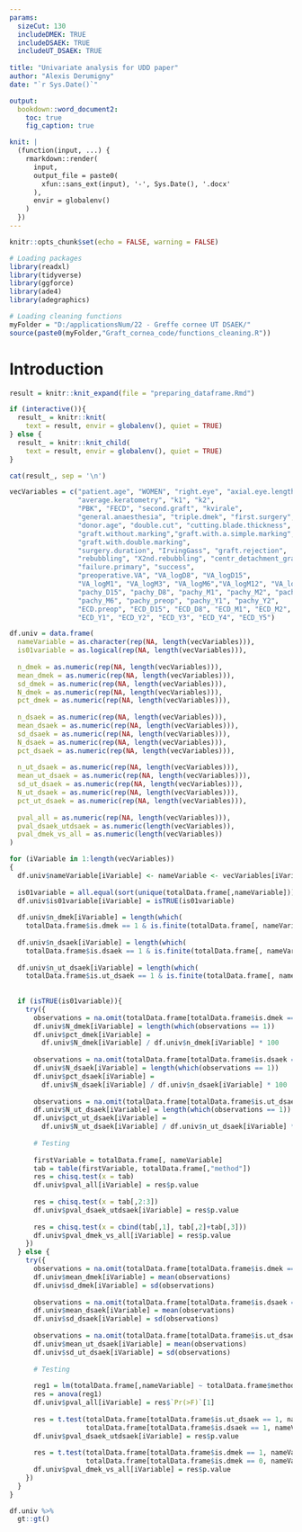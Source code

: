 ```yaml
---
params:
  sizeCut: 130
  includeDMEK: TRUE
  includeDSAEK: TRUE
  includeUT_DSAEK: TRUE
  
title: "Univariate analysis for UDD paper"
author: "Alexis Derumigny"
date: "`r Sys.Date()`"

output: 
  bookdown::word_document2:
    toc: true
    fig_caption: true

knit: |
  (function(input, ...) {
    rmarkdown::render(
      input,
      output_file = paste0(
        xfun::sans_ext(input), '-', Sys.Date(), '.docx'
      ),
      envir = globalenv()
    )
  })
---
```


<!-- The knit command modifies the output file to add automatically the date. -->
<!-- see https://bookdown.org/yihui/rmarkdown-cookbook/custom-knit.html -->


```r
knitr::opts_chunk$set(echo = FALSE, warning = FALSE)

# Loading packages
library(readxl)
library(tidyverse)
library(ggforce)
library(ade4)
library(adegraphics)

# Loading cleaning functions
myFolder = "D:/applicationsNum/22 - Greffe cornee UT DSAEK/"
source(paste0(myFolder,"Graft_cornea_code/functions_cleaning.R"))
```


# Introduction

```r
result = knitr::knit_expand(file = "preparing_dataframe.Rmd")

if (interactive()){
  result_ = knitr::knit(
    text = result, envir = globalenv(), quiet = TRUE)
} else {
  result_ = knitr::knit_child(
    text = result, envir = globalenv(), quiet = TRUE)
}

cat(result_, sep = '\n')
```


```r
vecVariables = c("patient.age", "WOMEN", "right.eye", "axial.eye.length",
                 "average.keratometry", "k1", "k2",
                 "PBK", "FECD", "second.graft", "kvirale",
                 "general.anaesthesia", "triple.dmek", "first.surgery",
                 "donor.age", "double.cut", "cutting.blade.thickness",
                 "graft.without.marking","graft.with.a.simple.marking",
                 "graft.with.double.marking", 
                 "surgery.duration", "IrvingGass", "graft.rejection",
                 "rebubbling", "X2nd.rebubbling", "centr_detachment_graft",
                 "failure.primary", "success",
                 "preoperative.VA", "VA_logD8", "VA_logD15", 
                 "VA_logM1", "VA_logM3", "VA_logM6","VA_logM12", "VA_logM24",
                 "pachy_D15", "pachy_D8", "pachy_M1", "pachy_M2", "pachy_M3", 
                 "pachy_M6", "pachy_preop", "pachy_Y1", "pachy_Y2",
                 "ECD.preop", "ECD_D15", "ECD_D8", "ECD_M1", "ECD_M2", "ECD_M3", "ECD_M6", 
                 "ECD_Y1", "ECD_Y2", "ECD_Y3", "ECD_Y4", "ECD_Y5")

df.univ = data.frame(
  nameVariable = as.character(rep(NA, length(vecVariables))),
  is01variable = as.logical(rep(NA, length(vecVariables))),
  
  n_dmek = as.numeric(rep(NA, length(vecVariables))),
  mean_dmek = as.numeric(rep(NA, length(vecVariables))),
  sd_dmek = as.numeric(rep(NA, length(vecVariables))),
  N_dmek = as.numeric(rep(NA, length(vecVariables))),
  pct_dmek = as.numeric(rep(NA, length(vecVariables))),
  
  n_dsaek = as.numeric(rep(NA, length(vecVariables))),
  mean_dsaek = as.numeric(rep(NA, length(vecVariables))),
  sd_dsaek = as.numeric(rep(NA, length(vecVariables))),
  N_dsaek = as.numeric(rep(NA, length(vecVariables))),
  pct_dsaek = as.numeric(rep(NA, length(vecVariables))),
  
  n_ut_dsaek = as.numeric(rep(NA, length(vecVariables))),
  mean_ut_dsaek = as.numeric(rep(NA, length(vecVariables))),
  sd_ut_dsaek = as.numeric(rep(NA, length(vecVariables))),
  N_ut_dsaek = as.numeric(rep(NA, length(vecVariables))),
  pct_ut_dsaek = as.numeric(rep(NA, length(vecVariables))),
  
  pval_all = as.numeric(rep(NA, length(vecVariables))),
  pval_dsaek_utdsaek = as.numeric(length(vecVariables)),
  pval_dmek_vs_all = as.numeric(length(vecVariables))
)

for (iVariable in 1:length(vecVariables))
{
  df.univ$nameVariable[iVariable] <- nameVariable <- vecVariables[iVariable]
  
  is01variable = all.equal(sort(unique(totalData.frame[,nameVariable])) , c(0,1) )
  df.univ$is01variable[iVariable] = isTRUE(is01variable)
  
  df.univ$n_dmek[iVariable] = length(which(
    totalData.frame$is.dmek == 1 & is.finite(totalData.frame[, nameVariable])))
  
  df.univ$n_dsaek[iVariable] = length(which(
    totalData.frame$is.dsaek == 1 & is.finite(totalData.frame[, nameVariable])))
  
  df.univ$n_ut_dsaek[iVariable] = length(which(
    totalData.frame$is.ut_dsaek == 1 & is.finite(totalData.frame[, nameVariable])))
  
  
  if (isTRUE(is01variable)){
    try({
      observations = na.omit(totalData.frame[totalData.frame$is.dmek == 1, nameVariable])
      df.univ$N_dmek[iVariable] = length(which(observations == 1))
      df.univ$pct_dmek[iVariable] = 
        df.univ$N_dmek[iVariable] / df.univ$n_dmek[iVariable] * 100
      
      observations = na.omit(totalData.frame[totalData.frame$is.dsaek == 1, nameVariable])
      df.univ$N_dsaek[iVariable] = length(which(observations == 1))
      df.univ$pct_dsaek[iVariable] = 
        df.univ$N_dsaek[iVariable] / df.univ$n_dsaek[iVariable] * 100
      
      observations = na.omit(totalData.frame[totalData.frame$is.ut_dsaek == 1, nameVariable])
      df.univ$N_ut_dsaek[iVariable] = length(which(observations == 1))
      df.univ$pct_ut_dsaek[iVariable] = 
        df.univ$N_ut_dsaek[iVariable] / df.univ$n_ut_dsaek[iVariable] * 100
      
      # Testing
      
      firstVariable = totalData.frame[, nameVariable]
      tab = table(firstVariable, totalData.frame[,"method"])
      res = chisq.test(x = tab)
      df.univ$pval_all[iVariable] = res$p.value
      
      res = chisq.test(x = tab[,2:3])
      df.univ$pval_dsaek_utdsaek[iVariable] = res$p.value
      
      res = chisq.test(x = cbind(tab[,1], tab[,2]+tab[,3]))
      df.univ$pval_dmek_vs_all[iVariable] = res$p.value
    })
  } else {
    try({
      observations = na.omit(totalData.frame[totalData.frame$is.dmek == 1, nameVariable])
      df.univ$mean_dmek[iVariable] = mean(observations)
      df.univ$sd_dmek[iVariable] = sd(observations)
      
      observations = na.omit(totalData.frame[totalData.frame$is.dsaek == 1, nameVariable])
      df.univ$mean_dsaek[iVariable] = mean(observations)
      df.univ$sd_dsaek[iVariable] = sd(observations)
      
      observations = na.omit(totalData.frame[totalData.frame$is.ut_dsaek == 1, nameVariable])
      df.univ$mean_ut_dsaek[iVariable] = mean(observations)
      df.univ$sd_ut_dsaek[iVariable] = sd(observations)
      
      # Testing
      
      reg1 = lm(totalData.frame[,nameVariable] ~ totalData.frame$method)
      res = anova(reg1)
      df.univ$pval_all[iVariable] = res$`Pr(>F)`[1]
      
      res = t.test(totalData.frame[totalData.frame$is.ut_dsaek == 1, nameVariable] , 
                   totalData.frame[totalData.frame$is.dsaek == 1, nameVariable])
      df.univ$pval_dsaek_utdsaek[iVariable] = res$p.value
      
      res = t.test(totalData.frame[totalData.frame$is.dmek == 1, nameVariable] , 
                   totalData.frame[totalData.frame$is.dmek == 0, nameVariable])
      df.univ$pval_dmek_vs_all[iVariable] = res$p.value
    })
  } 
}
```


```r
df.univ %>% 
  gt::gt()
```


